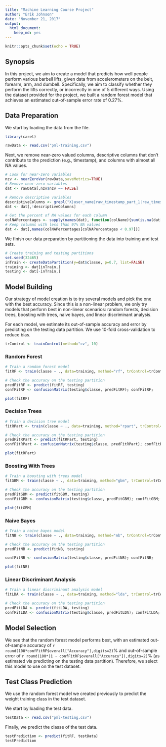 ```yaml
---
title: "Machine Learning Course Project"
author: "Erik Johnson"
date: "November 21, 2017"
output: 
  html_document: 
    keep_md: yes
---
```


```r
knitr::opts_chunk$set(echo = TRUE)
```

## Synopsis
In this project, we aim to create a model that predicts how well people perform various barbell lifts, given data from accelerometers on the belt, forearm, arm, and dumbell. Specifically, we aim to classify whether they perform the lifts correctly, or incorrectly in one of 5 different ways. Using the dataset provided for the project, we built a random forest model that achieves an estimated out-of-sample error rate of 0.27%.

## Data Preparation
We start by loading the data from the file.
```r
library(caret)
```
```r
rawData <- read.csv("pml-training.csv")
```

Next, we remove near-zero valued columns, descriptive columns that don't contribute to the prediction (e.g., timestamp), and columns with almost all NA values.
```r
# Look for near-zero variables
nzv <- nearZeroVar(rawData,saveMetrics=TRUE)
# Remove near-zero variables
dat <- rawData[,nzv$nzv == FALSE]
```
```r
# Remove descriptive variables
descriptiveColumns <- grepl("X|user_name|raw_timestamp_part_1|raw_timestamp_part_2|cvtd_timestamp", names(dat))
dat <- dat[,!descriptiveColumns]
```
```r
# Get the percent of NA values for each column
colNAPercentages <- sapply(names(dat), function(colName){sum(is.na(dat[[colName]]))/nrow(dat)})
# Keep columns with less than 97% NA values
dat <- dat[,names(colNAPercentages[colNAPercentages < 0.97])]
```

We finish our data preparation by partitioning the data into training and test sets.
```r
# Create training and testing partitions
set.seed(32465)
inTrain <- createDataPartition(y=dat$classe, p=0.7, list=FALSE)
training <- dat[inTrain,]
testing <- dat[-inTrain,]
```

## Model Building
Our strategy of model creation is to try several models and pick the one with the best accuracy. Since this is a non-linear problem, we only try models that perform best in non-linear scenarios: random forests, decision trees, boosting with trees, naive bayes, and linear discriminant analysis.

For each model, we estimate its out-of-sample accuracy and error by predicting on the testing data partition. We use 10-fold cross-validation to reduce bias.

```r
trControl <- trainControl(method="cv", 10)
```

### Random Forest
```r
# Train a random forest model
fitRF <- train(classe ~ ., data=training, method="rf", trControl=trControl)
```
```r
# Check the accuracy on the testing partition
predFitRF <- predict(fitRF, testing)
confFitRF <- confusionMatrix(testing$classe, predFitRF); confFitRF;
```
```r
plot(fitRF)
```

### Decision Trees
```r
# Train a decision tree model
fitRPart <- train(classe ~ ., data=training, method="rpart", trControl=trControl)
```
```r
# Check the accuracy on the testing partition
predFitRPart <- predict(fitRPart, testing)
confFitRPart <- confusionMatrix(testing$classe, predFitRPart); confFitRPart;
```
```r
plot(fitRPart)
```

### Boosting With Trees
```r
# Train a boosting with trees model
fitGBM <- train(classe ~ ., data=training, method="gbm", trControl=trControl, verbose=FALSE)
```
```r
# Check the accuracy on the testing partition
predFitGBM <- predict(fitGBM, testing)
confFitGBM <- confusionMatrix(testing$classe, predFitGBM); confFitGBM;
```
```r
plot(fitGBM)
```

### Naive Bayes
```r
# Train a naive bayes model
fitNB <- train(classe ~ ., data=training, method="nb", trControl=trControl)
```
```r
# Check the accuracy on the testing partition
predFitNB <- predict(fitNB, testing)
```
```r
confFitNB <- confusionMatrix(testing$classe, predFitNB); confFitNB;
```
```r
plot(fitNB)
```

### Linear Discriminant Analysis
```r
# Train a linear discriminant analysis model
fitLDA <- train(classe ~ ., data=training, method="lda", trControl=trControl)
```
```r
# Check the accuracy on the testing partition
predFitLDA <- predict(fitLDA, testing)
confFitLDA <- confusionMatrix(testing$classe, predFitLDA); confFitLDA;
```

## Model Selection
We see that the random forest model performs best, with an estimated out-of-sample accuracy of `r round(100*confFitRF$overall["Accuracy"],digits=2)`% and out-of-sample error of `r round(100*(1 - confFitRF$overall["Accuracy"]),digits=2)`% (as estimated via predicting on the testing data partition). Therefore, we select this model to use on the test dataset.

## Test Class Prediction
We use the random forest model we created previously to predict the weight training class in the test dataset.

We start by loading the test data.
```r
testData <- read.csv("pml-testing.csv")
```

Finally, we predict the classe of the test data.
```r
testPrediction <- predict(fitRF, testData)
testPrediction
```




